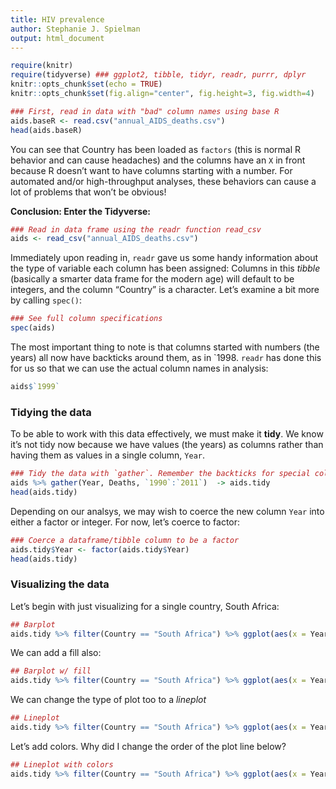 ```yaml
---
title: HIV prevalence
author: Stephanie J. Spielman
output: html_document
---
```


```r
require(knitr)
require(tidyverse) ### ggplot2, tibble, tidyr, readr, purrr, dplyr 
knitr::opts_chunk$set(echo = TRUE)
knitr::opts_chunk$set(fig.align="center", fig.height=3, fig.width=4)
```

```r
### First, read in data with "bad" column names using base R
aids.baseR <- read.csv("annual_AIDS_deaths.csv")
head(aids.baseR)
```

You can see that Country has been loaded as `factors` (this is normal R behavior and can cause headaches) and the columns have an `X` in front because R doesn't want to have columns starting with a number. For automated and/or high-throughput analyses, these behaviors can cause a lot of problems that won't be obvious! 

**Conclusion: Enter the Tidyverse:**

```r
### Read in data frame using the readr function read_csv
aids <- read_csv("annual_AIDS_deaths.csv")
```

Immediately upon reading in, `readr` gave us some handy information about the type of variable each column has been assigned: Columns in this *tibble* (basically a smarter data frame for the modern age) will default to be integers, and the column "Country" is a character. Let's examine a bit more by calling `spec()`:
```r
### See full column specifications
spec(aids)
```
The most important thing to note is that columns started with numbers (the years) all now have backticks around them, as in `` `1998` `. `readr` has done this for us so that we can use the actual column names in analysis:

```r
aids$`1999`
```


### Tidying the data

To be able to work with this data effectively, we must make it **tidy**. We know it's not tidy now because we have values (the years) as columns rather than having them as values in a single column, `Year`.

```r
### Tidy the data with `gather`. Remember the backticks for special columns!
aids %>% gather(Year, Deaths, `1990`:`2011`)  -> aids.tidy
head(aids.tidy)
```

Depending on our analsys, we may wish to coerce the new column `Year` into either a factor or integer. For now, let's coerce to factor:
```r
### Coerce a dataframe/tibble column to be a factor
aids.tidy$Year <- factor(aids.tidy$Year)
head(aids.tidy)
```



### Visualizing the data

Let's begin with just visualizing for a single country, South Africa:


```r
## Barplot
aids.tidy %>% filter(Country == "South Africa") %>% ggplot(aes(x = Year, y = Deaths)) + geom_bar(stat="identity")
```

We can add a fill also:
```r
## Barplot w/ fill
aids.tidy %>% filter(Country == "South Africa") %>% ggplot(aes(x = Year, y = Deaths)) + geom_bar(stat="identity", fill="lightblue")
```


We can change the type of plot too to a *lineplot*
```r
## Lineplot
aids.tidy %>% filter(Country == "South Africa") %>% ggplot(aes(x = Year, y = Deaths, group=1)) + geom_point() + geom_line()
```


Let's add colors. Why did I change the order of the plot line below?
```r
## Lineplot with colors
aids.tidy %>% filter(Country == "South Africa") %>% ggplot(aes(x = Year, y = Deaths, group=1)) + geom_line(color = "pink2") + geom_point(color = "turquoise2") 
```


